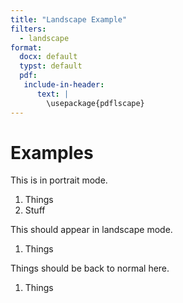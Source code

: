 ```yaml
---
title: "Landscape Example"
filters:
  - landscape
format:
  docx: default
  typst: default
  pdf:
   include-in-header:
      text: |
        \usepackage{pdflscape}
---
```


# Examples

This is in portrait mode.

1. Things
2. Stuff


::: { .landscape }

This should appear in landscape mode.

1. Things

:::


Things should be back to normal here.

1. Things